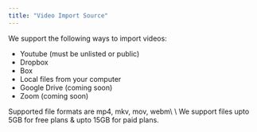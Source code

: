 ```yaml
---
title: "Video Import Source"
---
```


We support the following ways to import videos:

- Youtube (must be unlisted or public)
- Dropbox
- Box
- Local files from your computer
- Google Drive (coming soon)
- Zoom (coming soon)

<Note>
  Supported file formats are mp4, mkv, mov, webm\
  \
  We support files upto 5GB for free plans & upto 15GB for paid plans.
</Note>
